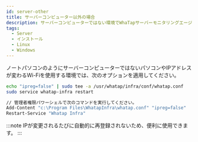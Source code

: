 ```yaml
---
id: server-other
title: サーバーコンピューター以外の場合
description: サーバーコンピューターではない環境でWhaTapサーバーモニタリングエージェントをインストールする方法を提供します。
tags:
  - Server
  - インストール
  - Linux
  - Windows
---
```



ノートパソコンのようにサーバーコンピューターではないパソコンやIPアドレスが変わるWi-Fiを使用する環境では、次のオプションを適用してください。 

<Tabs>
<TabItem value="lx" label="Linux">

```bash title=SH
echo "ipreg=false" | sudo tee -a /usr/whatap/infra/conf/whatap.conf
sudo service whatap-infra restart
```

</TabItem>
<TabItem value="wd" label="Windows">

```bash title='SH' {2,3}
// 管理者権限パワーシェルで次のコマンドを実行してください。
Add-Content "c:\Program Files\WhatapInfra\whatap.conf" "ipreg=false"
Restart-Service "Whatap Infra"
```

</TabItem>
</Tabs>

:::note
IPが変更されるたびに自動的に再登録されないため、便利に使用できます。
:::
